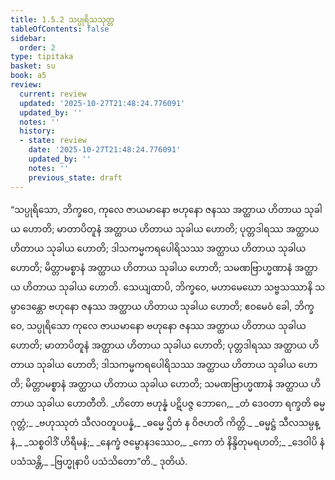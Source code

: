 ```yaml
---
title: 1.5.2 သပ္ပုရိသသုတ္တ
tableOfContents: false
sidebar:
  order: 2
type: tipitaka
basket: su
book: a5
review:
  current: review
  updated: '2025-10-27T21:48:24.776091'
  updated_by: ''
  notes: ''
  history:
  - state: review
    date: '2025-10-27T21:48:24.776091'
    updated_by: ''
    notes: ''
    previous_state: draft
---
```



<ReviewStatus review={frontmatter.review} showDetails={true} />

<HypothesisAnnotation frontmatter={frontmatter} />

<DynamicBreadcrumb />

<Division number="42" book="a5" e="ch" v="16" p="40">

<Paragraph number="230" book="a5">
“သပ္ပုရိသော, ဘိက္ခဝေ, ကုလေ ဇာယမာနော ဗဟုနော ဇနဿ အတ္ထာယ ဟိတာယ သုခါယ ဟောတိ; မာတာပိတူနံ အတ္ထာယ ဟိတာယ သုခါယ ဟောတိ; ပုတ္တဒါရဿ အတ္ထာယ ဟိတာယ သုခါယ ဟောတိ; ဒါသကမ္မကရပေါရိသဿ အတ္ထာယ ဟိတာယ သုခါယ ဟောတိ; မိတ္တာမစ္စာနံ အတ္ထာယ ဟိတာယ သုခါယ ဟောတိ; သမဏဗြာဟ္မဏာနံ အတ္ထာယ ဟိတာယ သုခါယ ဟောတိ.
</Paragraph>

<Paragraph number="231" book="a5">
သေယျထာပိ, ဘိက္ခဝေ, မဟာမေဃော သဗ္ဗသဿာနိ သမ္ပာဒေန္တော ဗဟုနော ဇနဿ အတ္ထာယ ဟိတာယ သုခါယ ဟောတိ; ဧဝမေဝံ ခေါ, ဘိက္ခဝေ, သပ္ပုရိသော ကုလေ ဇာယမာနော ဗဟုနော ဇနဿ အတ္ထာယ ဟိတာယ သုခါယ ဟောတိ; မာတာပိတူနံ အတ္ထာယ ဟိတာယ သုခါယ ဟောတိ; ပုတ္တဒါရဿ အတ္ထာယ ဟိတာယ သုခါယ ဟောတိ; ဒါသကမ္မကရပေါရိသဿ အတ္ထာယ ဟိတာယ သုခါယ ဟောတိ; မိတ္တာမစ္စာနံ အတ္ထာယ ဟိတာယ သုခါယ ဟောတိ; သမဏဗြာဟ္မဏာနံ အတ္ထာယ ဟိတာယ သုခါယ ဟောတီတိ.
</Paragraph>

<Paragraph number="232" type="verses" book="a5">
_ဟိတော ဗဟုန္နံ ပဋိပဇ္ဇ ဘောဂေ,_  
_တံ ဒေဝတာ ရက္ခတိ ဓမ္မဂုတ္တံ;_  
_ဗဟုဿုတံ သီလဝတူပပန္နံ,_  
_ဓမ္မေ ဌိတံ န ဝိဇဟတိ ကိတ္တိ._  

</Paragraph>

<Paragraph number="233" type="verses" book="a5">
_ဓမ္မဋ္ဌံ သီလသမ္ပန္နံ,_  
_သစ္စဝါဒိံ ဟိရီမနံ;_  
_နေက္ခံ ဇမ္ဗောနဒဿေဝ,_  
_ကော တံ နိန္ဒိတုမရဟတိ;_  
_ဒေဝါပိ နံ ပသံသန္တိ,_  
_ဗြဟ္မုနာပိ ပသံသိတော”တိ._  


</Paragraph>
</Division>

<Paragraph number="234" type="center" book="a5">
ဒုတိယံ.
</Paragraph>